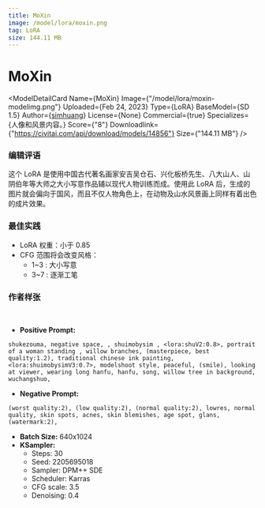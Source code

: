 ```yaml
---
title: MoXin
image: /model/lora/moxin.png
tag: LoRA
size: 144.11 MB
---
```


# MoXin

<ModelDetailCard 
  Name={<span>MoXin</span>}
  Image={"/model/lora/moxin-modelimg.png"}
  Uploaded={<span>Feb 24, 2023</span>}
  Type={<span>LoRA</span>}
  BaseModel={<span>SD 1.5</span>}
  Author={<a href="https://civitai.com/user/simhuang">simhuang</a>}
  License={<span>None</span>}
  Commercial={true}
  Specializes={<span>人像和风景内容。</span>}
  Score={"8"}
  Downloadlink={"https://civitai.com/api/download/models/14856"}
  Size={"144.11 MB"}
/>

### 编辑评语
这个 LoRA 是使用中国古代著名画家安吉吴仓石、兴化板桥先生、八大山人、山阴伯年等大师之大小写意作品辅以现代人物训练而成。使用此 LoRA 后，生成的图片就会偏向于国风，而且不仅人物角色上，在动物及山水风景画上同样有着出色的成片效果。

### 最佳实践
* LoRA 权重：小于 0.85
* CFG 范围将会改变风格：
  * 1~3 : 大小写意
  * 3~7 : 逐渐工笔

### 作者样张
<br/>
<PhotoProvider>
  <PhotoView src="/model/lora/004.png">
    <img src="/model/lora/004.png" alt="" className='rounded-lg'/>
  </PhotoView>
</PhotoProvider>


* **Positive Prompt:** 
```plaintext
shukezouma, negative space, , shuimobysim , <lora:shuV2:0.8>, portrait of a woman standing , willow branches, (masterpiece, best quality:1.2), traditional chinese ink painting, <lora:shuimobysimV3:0.7>, modelshoot style, peaceful, (smile), looking at viewer, wearing long hanfu, hanfu, song, willow tree in background, wuchangshuo,
```
* **Negative Prompt:** 
```plaintext
(worst quality:2), (low quality:2), (normal quality:2), lowres, normal quality, skin spots, acnes, skin blemishes, age spot, glans, (watermark:2),
```
* **Batch Size:** 640x1024
* **KSampler:**
  * Steps: 30
  * Seed: 2205695018
  * Sampler: DPM++ SDE
  * Scheduler: Karras
  * CFG scale: 3.5
  * Denoising: 0.4